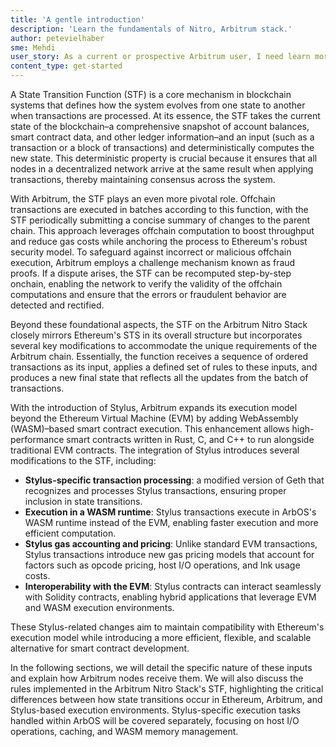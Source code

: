 ```yaml
---
title: 'A gentle introduction'
description: 'Learn the fundamentals of Nitro, Arbitrum stack.'
author: petevielhaber
sme: Mehdi
user_story: As a current or prospective Arbitrum user, I need learn more about Nitros design.
content_type: get-started
---
```


A State Transition Function (STF) is a core mechanism in blockchain systems that defines how the system evolves from one state to another when transactions are processed. At its essence, the STF takes the current state of the blockchain–a comprehensive snapshot of account balances, smart contract data, and other ledger information–and an input (such as a transaction or a block of transactions) and deterministically computes the new state. This deterministic property is crucial because it ensures that all nodes in a decentralized network arrive at the same result when applying transactions, thereby maintaining consensus across the system.

With Arbitrum, the STF plays an even more pivotal role. Offchain transactions are executed in batches according to this function, with the STF periodically submitting a concise summary of changes to the parent chain. This approach leverages offchain computation to boost throughput and reduce gas costs while anchoring the process to Ethereum's robust security model. To safeguard against incorrect or malicious offchain execution, Arbitrum employs a challenge mechanism known as fraud proofs. If a dispute arises, the STF can be recomputed step-by-step onchain, enabling the network to verify the validity of the offchain computations and ensure that the errors or fraudulent behavior are detected and rectified.

Beyond these foundational aspects, the STF on the Arbitrum Nitro Stack closely mirrors Ethereum's STS in its overall structure but incorporates several key modifications to accommodate the unique requirements of the Arbitrum chain. Essentially, the function receives a sequence of ordered transactions as its input, applies a defined set of rules to these inputs, and produces a new final state that reflects all the updates from the batch of transactions.

With the introduction of Stylus, Arbitrum expands its execution model beyond the Ethereum Virtual Machine (EVM) by adding WebAssembly (WASM)–based smart contract execution. This enhancement allows high-performance smart contracts written in Rust, C, and C++ to run alongside traditional EVM contracts. The integration of Stylus introduces several modifications to the STF, including:

- **Stylus-specific transaction processing**: a modified version of Geth that recognizes and processes Stylus transactions, ensuring proper inclusion in state transitions.
- **Execution in a WASM runtime**: Stylus transactions execute in ArbOS's WASM runtime instead of the EVM, enabling faster execution and more efficient computation.
- **Stylus gas accounting and pricing**: Unlike standard EVM transactions, Stylus transactions introduce new gas pricing models that account for factors such as opcode pricing, host I/O operations, and Ink usage costs.
- **Interoperability with the EVM**: Stylus contracts can interact seamlessly with Solidity contracts, enabling hybrid applications that leverage EVM and WASM execution environments.

These Stylus-related changes aim to maintain compatibility with Ethereum's execution model while introducing a more efficient, flexible, and scalable alternative for smart contract development.

In the following sections, we will detail the specific nature of these inputs and explain how Arbitrum nodes receive them. We will also discuss the rules implemented in the Arbitrum Nitro Stack's STF, highlighting the critical differences between how state transitions occur in Ethereum, Arbitrum, and Stylus-based execution environments. Stylus-specific execution tasks handled within ArbOS will be covered separately, focusing on host I/O operations, caching, and WASM memory management.
